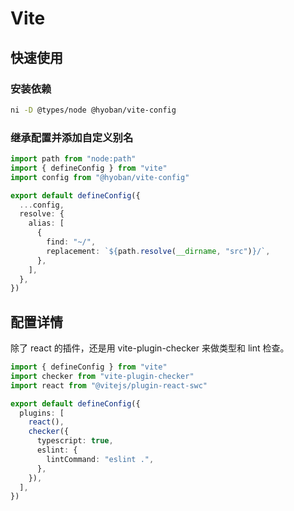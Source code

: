 
# Vite

## 快速使用

<Steps>

### 安装依赖

```bash
ni -D @types/node @hyoban/vite-config
```

### 继承配置并添加自定义别名

```ts filename="vite.config.ts"
import path from "node:path"
import { defineConfig } from "vite"
import config from "@hyoban/vite-config"

export default defineConfig({
  ...config,
  resolve: {
    alias: [
      {
        find: "~/",
        replacement: `${path.resolve(__dirname, "src")}/`,
      },
    ],
  },
})
```

</Steps>

## 配置详情

除了 react 的插件，还是用 vite-plugin-checker 来做类型和 lint 检查。

```ts filename="vite.config.ts"
import { defineConfig } from "vite"
import checker from "vite-plugin-checker"
import react from "@vitejs/plugin-react-swc"

export default defineConfig({
  plugins: [
    react(),
    checker({
      typescript: true,
      eslint: {
        lintCommand: "eslint .",
      },
    }),
  ],
})
```
